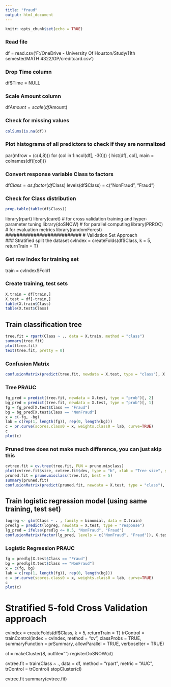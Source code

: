 ```yaml
---
title: "fraud"
output: html_document
---
```


```r
knitr::opts_chunk$set(echo = TRUE)
```

### Read file
df = read.csv('F:/OneDrive - University Of Houston/Study/11th semester/MATH 4322/GP/creditcard.csv')

### Drop Time column
df$Time = NULL

### Scale Amount column
df$Amount = scale(df$Amount)

### Check for missing values
```r
colSums(is.na(df))
```

### Plot histograms of all predictors to check if they are normalized
par(mfrow = (c(4,8)))
for (col in 1:ncol(df[, -30])) {
  hist(df[, col], main = colnames(df)[col])}

### Convert response variable Class to factors
df$Class = as.factor(df$Class)
levels(df$Class) = c("NonFraud", "Fraud")

### Check for Class distribution
```r
prop.table(table(df$Class))
```
###########################
<!-- install.packages("snow") -->
<!-- install.packages("doSNOW", repos="http://R-Forge.R-project.org") -->
<!-- install.packages("caret") -->
<!-- install.packages("ROSE") -->
<!-- install.packages("PRROC") -->
<!-- install.packages("rpart") -->
library(rpart)
library(caret) # for cross validation training and hyper-parameter tuning
library(doSNOW) # for parallel computing
library(PRROC) # for evaluation metrics
library(randomForest)
###########################
# Validation Set Approach  
### Stratified split the dataset
cvIndex = createFolds(df$Class, k = 5, returnTrain = T)

### Get row index for training set
train = cvIndex$Fold1

### Create training, test sets
```r
X.train = df[train,]
X.test = df[-train,]
table(X.train$Class)
table(X.test$Class)
```

## Train classification tree
```r
tree.fit = rpart(Class ~ ., data = X.train, method = "class")
summary(tree.fit)
plot(tree.fit)
text(tree.fit, pretty = 0)
```

### Confusion Matrix
```r
confusionMatrix(predict(tree.fit, newdata = X.test, type = "class"), X.test$Class, positive = 'Fraud')  
```

### Tree PRAUC
```r
fg_pred = predict(tree.fit, newdata = X.test, type = "prob")[, 2]
bg_pred = predict(tree.fit, newdata = X.test, type = "prob")[, 1]
fg = fg_pred[X.test$Class == "Fraud"]
bg = bg_pred[X.test$Class == "NonFraud"]
x = c(-fg, -bg)
lab = c(rep(1, length(fg)), rep(0, length(bg)))
c = pr.curve(scores.class0 = x, weights.class0 = lab, curve=TRUE)
c
plot(c)
```

### Pruned tree does not make much difference, you can just skip this
```r
cvtree.fit = cv.tree(tree.fit, FUN = prune.misclass)
plot(cvtree.fit$size, cvtree.fit$dev, type = "b", xlab = "Tree size", ylab = "CV Error Rate")
pruned.fit = prune.misclass(tree.fit, best = 5)
summary(pruned.fit)
confusionMatrix(predict(pruned.fit, newdata = X.test, type = "class"), X.test$Class, positive = 'Fraud')  
```

## Train logistic regression model (using same training, test set)
```r
logreg <- glm(Class ~ . , family = binomial, data = X.train)
predlg = predict(logreg, newdata = X.test, type = "response")
lg_pred = ifelse(predlg <= 0.5, "NonFraud", "Fraud")
confusionMatrix(factor(lg_pred, levels = c("NonFraud", "Fraud")), X.test$Class, positive = 'Fraud')
```

### Logistic Regression PRAUC
```r
fg = predlg[X.test$Class == "Fraud"]
bg = predlg[X.test$Class == "NonFraud"]
x = c(fg, bg)
lab = c(rep(1, length(fg)), rep(0, length(bg)))
c = pr.curve(scores.class0 = x, weights.class0 = lab, curve=TRUE)
c
plot(c)
```

#################################
# Stratified 5-fold Cross Validation approach
cvIndex = createFolds(df$Class, k = 5, returnTrain = T)
trControl = trainControl(index = cvIndex, method = "cv", classProbs = TRUE, summaryFunction = prSummary, allowParallel = TRUE, verboseIter = TRUE)

cl = makeCluster(8, outfile="")
registerDoSNOW(cl)

cvtree.fit = train(Class ~ ., data = df, method = "rpart", metric = "AUC", trControl = trControl)
stopCluster(cl)

cvtree.fit
summary(cvtree.fit)

